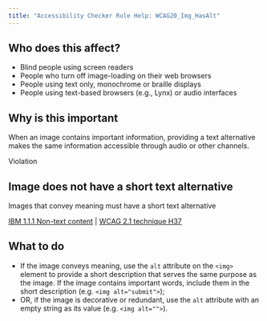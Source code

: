 ```yaml
---
title: "Accessibility Checker Rule Help: WCAG20_Img_HasAlt"
---
```


<div className="toolHelp">
<Row>
<Column colLg={5} colMd={3} colSm={4} className="toolLeft">

## Who does this affect?

* Blind people using screen readers
* People who turn off image-loading on their web browsers
* People using text only, monochrome or braille displays
* People using text-based browsers (e.g., Lynx) or audio interfaces

## Why is this important

When an image contains important information, providing a text alternative makes the same information accessible through audio or other channels.
</Column>
<Column colLg={11} colMd={5} colSm={4} className="toolMain">

<div className="level-violation">
Violation
</div>

## Image does not have a short text alternative
Images that convey meaning must have a short text alternative

[IBM 1.1.1 Non-text content](http://www.ibm.com/able/guidelines/ci162/non_text_content.html) | [WCAG 2.1 technique H37](https://www.w3.org/WAI/WCAG21/Techniques/html/H37)

<div id="elementLocation">
</div>

## What to do

* If the image conveys meaning, use the `alt` attribute on the `<img>` element to provide a short description that serves the same purpose as the image. If the image contains important words, include them in the short description (e.g. `<img alt="submit">`);
* OR, if the image is decorative or redundant, use the `alt` attribute with an empty string as its value (e.g. `<img alt="">`).


</Column>
</Row>
</div>

